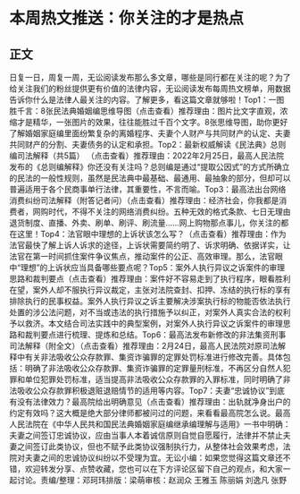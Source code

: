 # 本周热文推送：你关注的才是热点
## 正文
日复一日，周复一周，无讼阅读发布那么多文章，哪些是同行都在关注的呢？为了给关注我们的粉丝提供更有价值的法律内容，无讼阅读发布每周热文榜单，用数据告诉你什么是法律人最关注的内容。了解更多，看这篇文章就够啦！Top1：一图胜千言：8张民法典婚姻编思维导图（点击查看）推荐理由：图片比文字直观，浓缩才是精华，一张图片的效果，往往能胜过千百个文字。8张思维导图，助你更好了解婚姻家庭编里面纷繁复杂的离婚程序、夫妻个人财产与共同财产的认定、夫妻共同财产的分割、夫妻债务的认定和承担。Top2：最新权威解读《民法典》总则编司法解释（共5篇） （点击查看）推荐理由：2022年2月25日，最高人民法院发布的《总则编解释》你还没有关注吗？总则编是通过“提取公因式”的方式所确立的民法的一般性规则，虽然是民法典中最基础、最通用、最抽象的部分，但却可以普遍适用于各个民商事单行法律，其重要性，不言而喻。Top3：最高法出台网络消费纠纷司法解释（附答记者问）（点击查看）推荐理由：经济社会，你我都是消费者，网购时代，不得不关注的网络消费纠纷。五种无效的格式条款、七日无理由退货制度、直播、外卖、刷单、刷评、刷流量......网上购物那点事儿，你关注的都在这里！Top4：法官眼中理想的上诉状该怎么写？（点击查看）推荐理由：作为法官最快了解上诉人诉求的途径，上诉状需要简约明了、诉求明确、依据详实，让法官在第一时间抓住案件争议焦点，推动案件的公正、高效审理。那么，法官眼中“理想”的上诉状应当具备哪些要点呢？Top5：案外人执行异议之诉案件的审理思路和裁判要点（点击查看）推荐理由：案件好不容易走到了执行程序，眼看胜利在望，案外人却不服执行异议裁定，主张对法院查封、扣押、冻结的执行标的享有排除执行的民事权益。案外人执行异议之诉主要解决涉案执行标的物能否依法执行处置的涉公法问题，对不当或违法的执行措施予以纠正，对案外人真实合法的权利予以救济。本文结合司法实践中的典型案例，对案外人执行异议之诉案件的审理思路和裁判要点进行梳理、提炼和总结。Top6：最高法发布新修改的非法集资刑事司法解释（附全文）（点击查看）推荐理由：2月24日，最高人民法院对原司法解释中有关非法吸收公众存款罪、集资诈骗罪的定罪处罚标准进行修改完善。具体包括：明确了非法吸收公众存款罪、集资诈骗罪的定罪量刑标准，不再区分自然人犯罪和单位犯罪处罚标准，适当提高非法吸收公众存款罪的入罪标准，同时明确了非法吸收公众存款罪积极退赃退赔情节的适用等内容。Top7：夫妻“忠诚协议”到底有没有法律效力？最高院给出明确意见（点击查看）推荐理由：出轨就净身出户的约定有效吗？这大概是绝大部分律师都被问过的问题，来看看最高院怎么说。最高人民法院在《中华人民共和国民法典婚姻家庭编继承编理解与适用》一书中明确：夫妻之间签订忠诚协议，应由当事人本着诚信原则自觉自愿履行，法律并不禁止夫妻之间签订此类协议，但也不赋予此类协议强制执行力，从整体社会效果考虑，法院对夫妻之间的忠诚协议纠纷以不受理为宜。无讼小编：如果您觉得这篇文章还不错，欢迎转发分享、点赞收藏，您也可以在下方评论区留下自己的观点，和大家一起讨论。责编/整理：邓珂玮排版：梁萌审核：赵润众 王雅玉 陈丽娟 刘逸凡 张野